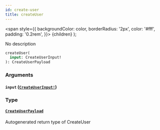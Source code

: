 ```yaml
---
id: create-user
title: createUser
---
```


<span
style={{
      backgroundColor: color,
      borderRadius: '2px',
      color: '#fff',
      padding: '0.2rem',
    }}>
{children}
</span>
);

No description

```graphql
createUser(
  input: CreateUserInput!
): CreateUserPayload

```

### Arguments

#### `input` ([`CreateUserInput!`](/api/inputs/create-user-input))

### Type

#### [`CreateUserPayload`](/api/objects/create-user-payload)

Autogenerated return type of CreateUser
